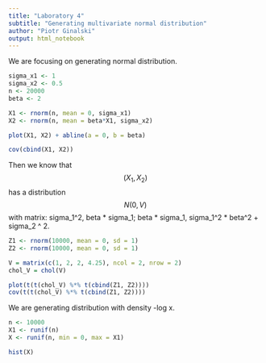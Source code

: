 ```yaml
---
title: "Laboratory 4"
subtitle: "Generating multivariate normal distribution"
author: "Piotr Ginalski"
output: html_notebook
---
```

We are focusing on generating normal distribution.
```r
sigma_x1 <- 1
sigma_x2 <- 0.5
n <- 20000
beta <- 2

X1 <- rnorm(n, mean = 0, sigma_x1)
X2 <- rnorm(n, mean = beta*X1, sigma_x2)

plot(X1, X2) + abline(a = 0, b = beta)

cov(cbind(X1, X2))
```

Then we know that $$(X_1, X_2)$$ has a distribution $$N(0, V)$$ with matrix: sigma_1^2, beta * sigma_1; beta * sigma_1, sigma_1^2 * beta^2 + sigma_2 ^ 2.
```r
Z1 <- rnorm(10000, mean = 0, sd = 1)
Z2 <- rnorm(10000, mean = 0, sd = 1)

V = matrix(c(1, 2, 2, 4.25), ncol = 2, nrow = 2)
chol_V = chol(V)

plot(t(t(chol_V) %*% t(cbind(Z1, Z2))))
cov(t(t(chol_V) %*% t(cbind(Z1, Z2))))

```

We are generating distribution with density -log x.
```r
n <- 10000
X1 <- runif(n)
X <- runif(n, min = 0, max = X1)

hist(X) 
```


